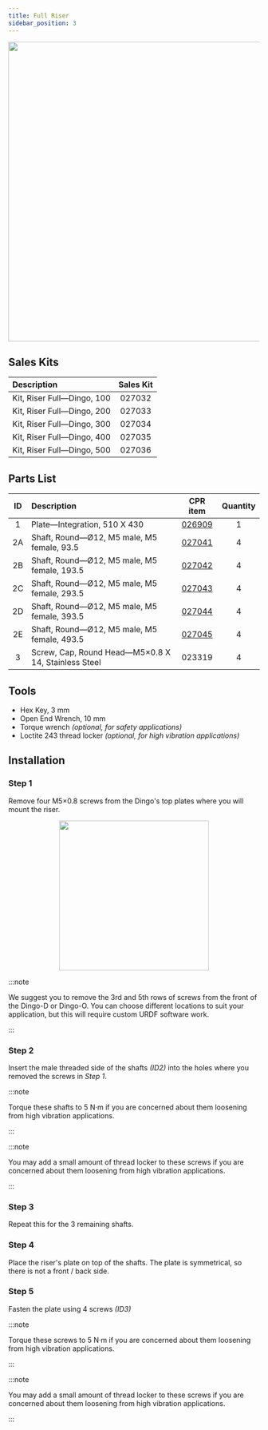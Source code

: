 ```yaml
---
title: Full Riser
sidebar_position: 3
---
```


<center>
  <img
    src="/img/robot_images/dingo_images/dingo_pacs_2.png"
    width="600"
  />
</center>

## Sales Kits

| Description                | Sales Kit |
| :------------------------- | :-------: |
| Kit, Riser Full—Dingo, 100 |  027032   |
| Kit, Riser Full—Dingo, 200 |  027033   |
| Kit, Riser Full—Dingo, 300 |  027034   |
| Kit, Riser Full—Dingo, 400 |  027035   |
| Kit, Riser Full—Dingo, 500 |  027036   |

## Parts List

| ID  | Description                                         |                         CPR item                         | Quantity |
| :-: | :-------------------------------------------------- | :------------------------------------------------------: | :------: |
|  1  | Plate—Integration, 510 X 430                        |   [026909](/assets/pdf/clearpath_robotics_026909.pdf)    |    1     |
| 2A  | Shaft, Round—Ø12, M5 male, M5 female, 93.5          | [027041](/assets/pdf/clearpath_robotics_027041-TDS1.pdf) |    4     |
| 2B  | Shaft, Round—Ø12, M5 male, M5 female, 193.5         | [027042](/assets/pdf/clearpath_robotics_027042-TDS1.pdf) |    4     |
| 2C  | Shaft, Round—Ø12, M5 male, M5 female, 293.5         | [027043](/assets/pdf/clearpath_robotics_027043-TDS1.pdf) |    4     |
| 2D  | Shaft, Round—Ø12, M5 male, M5 female, 393.5         | [027044](/assets/pdf/clearpath_robotics_027044-TDS1.pdf) |    4     |
| 2E  | Shaft, Round—Ø12, M5 male, M5 female, 493.5         | [027045](/assets/pdf/clearpath_robotics_027045-TDS1.pdf) |    4     |
|  3  | Screw, Cap, Round Head—M5×0.8 X 14, Stainless Steel |                          023319                          |    4     |

## Tools

- Hex Key, 3 mm
- Open End Wrench, 10 mm
- Torque wrench _(optional, for safety applications)_
- Loctite 243 thread locker _(optional, for high vibration applications)_

## Installation

### Step 1

Remove four M5×0.8 screws from the Dingo's top plates where you will mount the riser.

<center>
  <img
    src="/img/robot_images/dingo_images/dingo_pacs_3.png"
    width="300"
  />
</center>

:::note

We suggest you to remove the 3rd and 5th rows of screws from the front of the Dingo-D or Dingo-O.
You can choose different locations to suit your application, but this will require custom URDF software work.

:::

### Step 2

Insert the male threaded side of the shafts _(ID2)_ into the holes where you removed the screws in _Step 1_.

:::note

Torque these shafts to 5 N·m if you are concerned about them loosening from high vibration applications.

:::

:::note

You may add a small amount of thread locker to these screws if you are concerned about them loosening from high vibration applications.

:::

### Step 3

Repeat this for the 3 remaining shafts.

### Step 4

Place the riser's plate on top of the shafts.
The plate is symmetrical, so there is not a front / back side.

### Step 5

Fasten the plate using 4 screws _(ID3)_

:::note

Torque these screws to 5 N·m if you are concerned about them loosening from high vibration applications.

:::

:::note

You may add a small amount of thread locker to these screws if you are concerned about them loosening from high vibration applications.

:::
